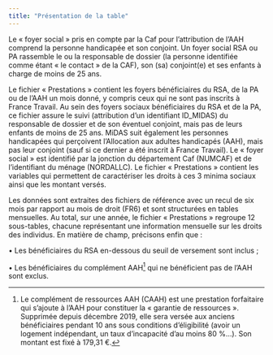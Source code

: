 ```yaml
---
title: "Présentation de la table"
---
```


Le « foyer social » pris en compte par la Caf pour l'attribution de l'AAH comprend la personne handicapée et son conjoint. Un foyer social RSA ou PA rassemble le ou la responsable de dossier (la personne identifiée comme étant « le contact » de la CAF), son (sa) conjoint(e) et ses enfants à charge de moins de 25 ans.

Le fichier « Prestations » contient les foyers bénéficiaires du RSA, de la PA ou de l'AAH un mois donné, y compris ceux qui ne sont pas inscrits à France Travail. Au sein des foyers sociaux bénéficiaires du RSA et de la PA, ce fichier assure le suivi (attribution d'un identifiant ID_MIDAS) du responsable de dossier et de son éventuel conjoint, mais pas de leurs enfants de moins de 25 ans. MiDAS suit également les personnes handicapées qui perçoivent l'Allocation aux adultes handicapés (AAH), mais pas leur conjoint (sauf si ce dernier a été inscrit à France Travail). Le « foyer social » est identifié par la jonction du département Caf (NUMCAF) et de l'identifiant du ménage (NORDALLC). Le fichier « Prestations » contient les variables qui permettent de caractériser les droits à ces 3 minima sociaux ainsi que les montant versés.

Les données sont extraites des fichiers de référence avec un recul de six mois par rapport au mois de droit (FR6) et sont structurées en tables mensuelles. Au total, sur une année, le fichier « Prestations » regroupe 12 sous-tables, chacune représentant une information mensuelle sur les droits des individus. En matière de champ, précisons enfin que :

• Les bénéficiaires du RSA en-dessous du seuil de versement sont inclus ;

• Les bénéficiaires du complément AAH[^1] qui ne bénéficient pas de l'AAH sont exclus.

[^1]: Le complément de ressources AAH (CAAH) est une prestation forfaitaire qui s'ajoute à l'AAH pour constituer la « garantie de ressources ». Supprimée depuis décembre 2019, elle sera versée aux anciens bénéficiaires pendant 10 ans sous conditions d'éligibilité (avoir un logement indépendant, un taux d'incapacité d'au moins 80 %...). Son montant est fixé à 179,31 €.
